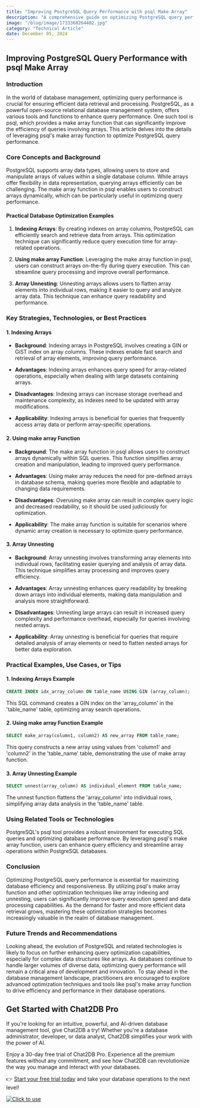 ```yaml
---
title: "Improving PostgreSQL Query Performance with psql Make Array"
description: "A comprehensive guide on optimizing PostgreSQL query performance using psql's make array function."
image: "/blog/image/1733368264402.jpg"
category: "Technical Article"
date: December 05, 2024
---
```


## Improving PostgreSQL Query Performance with psql Make Array

### Introduction

In the world of database management, optimizing query performance is crucial for ensuring efficient data retrieval and processing. PostgreSQL, as a powerful open-source relational database management system, offers various tools and functions to enhance query performance. One such tool is psql, which provides a make array function that can significantly improve the efficiency of queries involving arrays. This article delves into the details of leveraging psql's make array function to optimize PostgreSQL query performance.

### Core Concepts and Background

PostgreSQL supports array data types, allowing users to store and manipulate arrays of values within a single database column. While arrays offer flexibility in data representation, querying arrays efficiently can be challenging. The make array function in psql enables users to construct arrays dynamically, which can be particularly useful in optimizing query performance.

#### Practical Database Optimization Examples

1. **Indexing Arrays**: By creating indexes on array columns, PostgreSQL can efficiently search and retrieve data from arrays. This optimization technique can significantly reduce query execution time for array-related operations.

2. **Using make array Function**: Leveraging the make array function in psql, users can construct arrays on-the-fly during query execution. This can streamline query processing and improve overall performance.

3. **Array Unnesting**: Unnesting arrays allows users to flatten array elements into individual rows, making it easier to query and analyze array data. This technique can enhance query readability and performance.

### Key Strategies, Technologies, or Best Practices

#### 1. Indexing Arrays

- **Background**: Indexing arrays in PostgreSQL involves creating a GIN or GiST index on array columns. These indexes enable fast search and retrieval of array elements, improving query performance.

- **Advantages**: Indexing arrays enhances query speed for array-related operations, especially when dealing with large datasets containing arrays.

- **Disadvantages**: Indexing arrays can increase storage overhead and maintenance complexity, as indexes need to be updated with array modifications.

- **Applicability**: Indexing arrays is beneficial for queries that frequently access array data or perform array-specific operations.

#### 2. Using make array Function

- **Background**: The make array function in psql allows users to construct arrays dynamically within SQL queries. This function simplifies array creation and manipulation, leading to improved query performance.

- **Advantages**: Using make array reduces the need for pre-defined arrays in database schema, making queries more flexible and adaptable to changing data requirements.

- **Disadvantages**: Overusing make array can result in complex query logic and decreased readability, so it should be used judiciously for optimization.

- **Applicability**: The make array function is suitable for scenarios where dynamic array creation is necessary to optimize query performance.

#### 3. Array Unnesting

- **Background**: Array unnesting involves transforming array elements into individual rows, facilitating easier querying and analysis of array data. This technique simplifies array processing and improves query efficiency.

- **Advantages**: Array unnesting enhances query readability by breaking down arrays into individual elements, making data manipulation and analysis more straightforward.

- **Disadvantages**: Unnesting large arrays can result in increased query complexity and performance overhead, especially for queries involving nested arrays.

- **Applicability**: Array unnesting is beneficial for queries that require detailed analysis of array elements or need to flatten nested arrays for better data exploration.

### Practical Examples, Use Cases, or Tips

#### 1. Indexing Arrays Example

```sql
CREATE INDEX idx_array_column ON table_name USING GIN (array_column);
```

This SQL command creates a GIN index on the 'array_column' in the 'table_name' table, optimizing array search operations.

#### 2. Using make array Function Example

```sql
SELECT make_array(column1, column2) AS new_array FROM table_name;
```

This query constructs a new array using values from 'column1' and 'column2' in the 'table_name' table, demonstrating the use of make array function.

#### 3. Array Unnesting Example

```sql
SELECT unnest(array_column) AS individual_element FROM table_name;
```

The unnest function flattens the 'array_column' into individual rows, simplifying array data analysis in the 'table_name' table.

### Using Related Tools or Technologies

PostgreSQL's psql tool provides a robust environment for executing SQL queries and optimizing database performance. By leveraging psql's make array function, users can enhance query efficiency and streamline array operations within PostgreSQL databases.

### Conclusion

Optimizing PostgreSQL query performance is essential for maximizing database efficiency and responsiveness. By utilizing psql's make array function and other optimization techniques like array indexing and unnesting, users can significantly improve query execution speed and data processing capabilities. As the demand for faster and more efficient data retrieval grows, mastering these optimization strategies becomes increasingly valuable in the realm of database management.

### Future Trends and Recommendations

Looking ahead, the evolution of PostgreSQL and related technologies is likely to focus on further enhancing query optimization capabilities, especially for complex data structures like arrays. As databases continue to handle larger volumes of diverse data, optimizing query performance will remain a critical area of development and innovation. To stay ahead in the database management landscape, practitioners are encouraged to explore advanced optimization techniques and tools like psql's make array function to drive efficiency and performance in their database operations.

## Get Started with Chat2DB Pro

If you're looking for an intuitive, powerful, and AI-driven database management tool, give Chat2DB a try! Whether you're a database administrator, developer, or data analyst, Chat2DB simplifies your work with the power of AI.

Enjoy a 30-day free trial of Chat2DB Pro. Experience all the premium features without any commitment, and see how Chat2DB can revolutionize the way you manage and interact with your databases.

👉 [Start your free trial today](https://chat2db.ai/pricing) and take your database operations to the next level!


[![Click to use](/image/blog/bg/chat2db.jpg)](https://app.chat2db-ai.com/)
